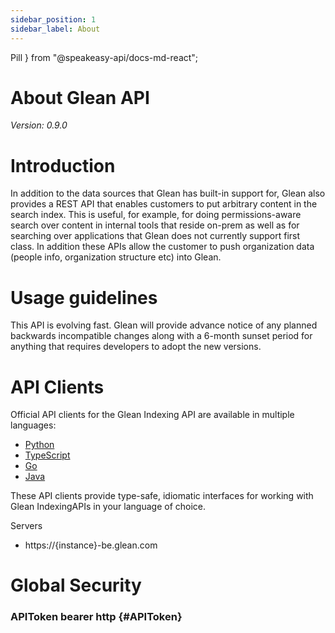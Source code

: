 ```yaml
---
sidebar_position: 1
sidebar_label: About
---
```



  Pill
} from "@speakeasy-api/docs-md-react";

# About Glean API

_Version: 0.9.0_

# Introduction
In addition to the data sources that Glean has built-in support for, Glean also provides a REST API that enables customers to put arbitrary content in the search index. This is useful, for example, for doing permissions-aware search over content in internal tools that reside on-prem as well as for searching over applications that Glean does not currently support first class. In addition these APIs allow the customer to push organization data (people info, organization structure etc) into Glean.

# Usage guidelines
This API is evolving fast. Glean will provide advance notice of any planned backwards incompatible changes along
with a 6-month sunset period for anything that requires developers to adopt the new versions.

# API Clients
Official API clients for the Glean Indexing API are available in multiple languages:

- [Python](https://github.com/gleanwork/api-client-python)
- [TypeScript](https://github.com/gleanwork/api-client-typescript)
- [Go](https://github.com/gleanwork/api-client-go)
- [Java](https://github.com/gleanwork/api-client-java)

These API clients provide type-safe, idiomatic interfaces for working with Glean IndexingAPIs in your language of choice.


Servers

- https://\{instance\}-be.glean.com

# Global Security

### APIToken <Pill variant="info">bearer</Pill> <Pill variant="info">http</Pill> \{#APIToken\}